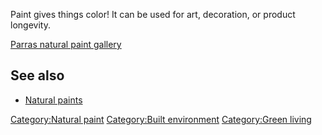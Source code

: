 Paint gives things color! It can be used for art, decoration, or product longevity.

[[Parras natural paint gallery]]

{{stub}}

== See also ==
*[[Natural paints]]


[[Category:Natural paint]]
[[Category:Built environment]]
[[Category:Green living]]